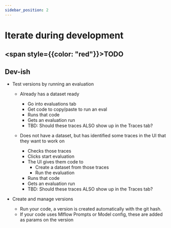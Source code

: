 ```yaml
---
sidebar_position: 2
---
```


# Iterate during development


## <span style={{color: "red"}}>TODO</span>


## Dev-ish
* Test versions by running an evaluation 
    - Already has a dataset ready 
        - Go into evaluations tab
        - Get code to copy/paste to run an eval 
        - Runs that code 
        - Gets an evaluation run 
        - TBD: Should these traces ALSO show up in the Traces tab?

    - Does not have a dataset, but has identified some traces in the UI that they want to work on 
        - Checks those traces
        - Clicks start evaluation
        - The UI gives them code to 
            - Create a dataset from those traces
            - Run the evaluation
        - Runs that code 
        - Gets an evaluation run 
        - TBD: Should these traces ALSO show up in the Traces tab?
        
* Create and manage versions
    - Run your code, a version is created automatically with the git hash.
    - If your code uses Mlflow Prompts or Model config, these are added as params on the version
